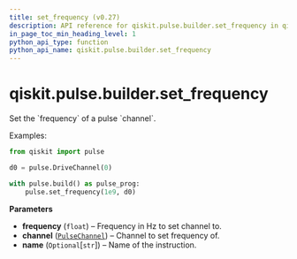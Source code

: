 ```yaml
---
title: set_frequency (v0.27)
description: API reference for qiskit.pulse.builder.set_frequency in qiskit v0.27
in_page_toc_min_heading_level: 1
python_api_type: function
python_api_name: qiskit.pulse.builder.set_frequency
---
```


<span id="qiskit-pulse-builder-set-frequency" />

# qiskit.pulse.builder.set\_frequency

<Function id="qiskit.pulse.builder.set_frequency" isDedicatedPage={true} github="https://github.com/qiskit/qiskit/tree/stable/0.17/qiskit/pulse/builder.py" signature="set_frequency(frequency, channel, name=None)">
  Set the `frequency` of a pulse `channel`.

  Examples:

  ```python
  from qiskit import pulse

  d0 = pulse.DriveChannel(0)

  with pulse.build() as pulse_prog:
      pulse.set_frequency(1e9, d0)
  ```

  **Parameters**

  *   **frequency** (`float`) – Frequency in Hz to set channel to.
  *   **channel** ([`PulseChannel`](qiskit.pulse.channels#pulsechannel "qiskit.pulse.channels.PulseChannel")) – Channel to set frequency of.
  *   **name** (`Optional`\[`str`]) – Name of the instruction.
</Function>

